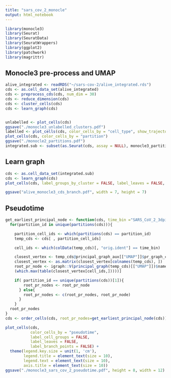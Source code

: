 ---
title: "sars_cov_2_monocle"
output: html_notebook
---
```{r}
library(monocle3)
library(Seurat)
library(SeuratData)
library(SeuratWrappers)
library(ggplot2)
library(patchwork)
library(magrittr)
```
## Monocle3 pre-process and UMAP
```{r}
alive_integrated <- readRDS("~/sars-cov-2/alive_integrated.rds")
cds <- as.cell_data_set(alive_integrated)
cds <- preprocess_cds(cds, num_dim = 30)
cds <- reduce_dimension(cds)
cds <- cluster_cells(cds)
cds <- learn_graph(cds)


unlabelled <- plot_cells(cds)
ggsave("./monocle3_unlabelled_clusters.pdf")
labelled <- plot_cells(cds, color_cells_by = "cell_type", show_trajectory_graph = FALSE) + theme(legend.position = "right")
plot_cells(cds, color_cells_by = "partition")
ggsave("./monocle2_partitions.pdf")
integrated.sub <- subset(as.Seurat(cds, assay = NULL), monocle3_partitions == 1)
```


## Learn graph
```{r}
cds <- as.cell_data_set(integrated.sub)
cds <- learn_graph(cds)
plot_cells(cds, label_groups_by_cluster = FALSE, label_leaves = FALSE, label_branch_points = FALSE)

ggsave("alive_monocle3_cds_branch.pdf", width = 7, height = 7)
```


## Pseudotime
```{r}
get_earliest_principal_node <- function(cds, time_bin ="SARS_CoV_2_3dpi"){
  for(partition_id in unique(partitions(cds))){

    partition_cell_ids <- which(partitions(cds) == partition_id)
    temp_cds <- cds[ , partition_cell_ids]

    cell_ids <- which(colData(temp_cds)[, "orig.ident"] == time_bin)

    closest_vertex <- temp_cds@principal_graph_aux[["UMAP"]]$pr_graph_cell_proj_closest_vertex
    closest_vertex <- as.matrix(closest_vertex[colnames(temp_cds), ])
    root_pr_node <- igraph::V(principal_graph(temp_cds)[["UMAP"]])$name[as.numeric(names
    (which.max(table(closest_vertex[cell_ids,]))))]

    if( partition_id == unique(partitions(cds))[1]){
        root_pr_nodes <- root_pr_node
      } else{
        root_pr_nodes <- c(root_pr_nodes, root_pr_node)
      }
    }
  root_pr_nodes
}
cds <- order_cells(cds, root_pr_nodes=get_earliest_principal_node(cds))

plot_cells(cds, 
           color_cells_by = "pseudotime", 
           label_cell_groups = FALSE, 
           label_leaves = FALSE, 
           label_branch_points = FALSE) + 
  theme(legend.key.size = unit(1, 'cm'),
        legend.title = element_text(size = 10),
        legend.text = element_text(size = 10),
        axis.title = element_text(size = 10))
ggsave("./monocle3_sars_cov_2_pseudotime.pdf", height = 8, width = 12)
```

